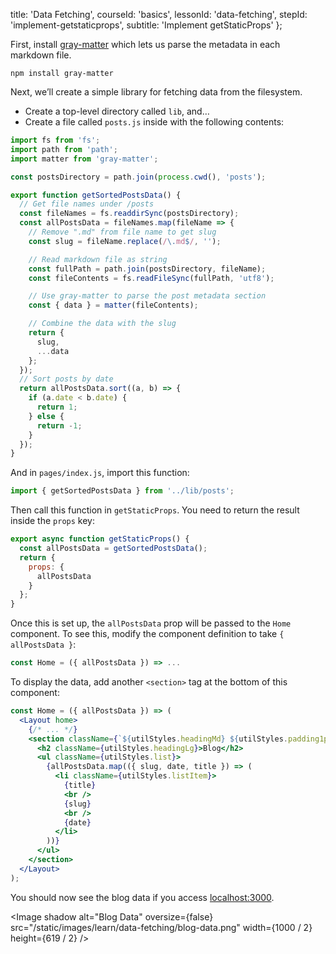 
  title: 'Data Fetching',
  courseId: 'basics',
  lessonId: 'data-fetching',
  stepId: 'implement-getstaticprops',
  subtitle: 'Implement getStaticProps'
};

First, install [gray-matter](https://github.com/jonschlinkert/gray-matter) which lets us parse the metadata in each markdown file.

```
npm install gray-matter
```

Next, we’ll create a simple library for fetching data from the filesystem.

- Create a top-level directory called `lib`, and…
- Create a file called `posts.js` inside with the following contents:

```js
import fs from 'fs';
import path from 'path';
import matter from 'gray-matter';

const postsDirectory = path.join(process.cwd(), 'posts');

export function getSortedPostsData() {
  // Get file names under /posts
  const fileNames = fs.readdirSync(postsDirectory);
  const allPostsData = fileNames.map(fileName => {
    // Remove ".md" from file name to get slug
    const slug = fileName.replace(/\.md$/, '');

    // Read markdown file as string
    const fullPath = path.join(postsDirectory, fileName);
    const fileContents = fs.readFileSync(fullPath, 'utf8');

    // Use gray-matter to parse the post metadata section
    const { data } = matter(fileContents);

    // Combine the data with the slug
    return {
      slug,
      ...data
    };
  });
  // Sort posts by date
  return allPostsData.sort((a, b) => {
    if (a.date < b.date) {
      return 1;
    } else {
      return -1;
    }
  });
}
```

And in `pages/index.js`, import this function:

```js
import { getSortedPostsData } from '../lib/posts';
```

Then call this function in `getStaticProps`. You need to return the result inside the `props` key:

```js
export async function getStaticProps() {
  const allPostsData = getSortedPostsData();
  return {
    props: {
      allPostsData
    }
  };
}
```

Once this is set up, the `allPostsData` prop will be passed to the `Home` component. To see this, modify the component definition to take `{ allPostsData }`:

```jsx
const Home = ({ allPostsData }) => ...
```

To display the data, add another `<section>` tag at the bottom of this component:

```jsx
const Home = ({ allPostsData }) => (
  <Layout home>
    {/* ... */}
    <section className={`${utilStyles.headingMd} ${utilStyles.padding1px}`}>
      <h2 className={utilStyles.headingLg}>Blog</h2>
      <ul className={utilStyles.list}>
        {allPostsData.map(({ slug, date, title }) => (
          <li className={utilStyles.listItem}>
            {title}
            <br />
            {slug}
            <br />
            {date}
          </li>
        ))}
      </ul>
    </section>
  </Layout>
);
```

You should now see the blog data if you access [localhost:3000](http://localhost:3000).

<Image
  shadow
  alt="Blog Data"
  oversize={false}
  src="/static/images/learn/data-fetching/blog-data.png"
  width={1000 / 2}
  height={619 / 2}
/>

